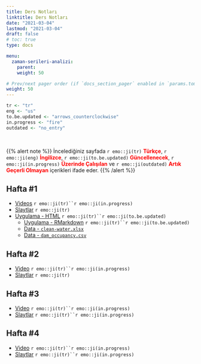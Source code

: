 ```yaml
---
title: Ders Notları
linktitle: Ders Notları
date: "2021-03-04"
lastmod: "2021-03-04"
draft: false
# toc: true
type: docs

menu:
  zaman-serileri-analizi:
    parent: 
    weight: 50

# Prev/next pager order (if `docs_section_pager` enabled in `params.toml`)
weight: 50
---
```


```r
tr <- "tr"
eng <- "us"
to.be.updated <- "arrows_counterclockwise"
in.progress <- "fire"
outdated <- "no_entry"
```

<br>

{{% alert note %}}
İncelediğiniz sayfada `r emo::ji(tr)` <font color="red">**Türkçe**</font>, `r emo::ji(eng)` <font color="red">**İngilizce**</font>, `r emo::ji(to.be.updated)` <font color="red">**Güncellenecek**</font>, `r emo::ji(in.progress)` <font color="red">**Üzerinde Çalışılan**</font> ve `r emo::ji(outdated)` <font color="red">**Artık Geçerli Olmayan**</font> içerikleri ifade eder.
{{% /alert %}}

## Hafta #1
- [Videos]() `r emo::ji(tr)``r emo::ji(in.progress)`
- [Slaytlar](`r paste0(zaman.serileri.analizi.path, "Zaman_Serileri_Analizi_-_Hafta_1.pdf")`) `r emo::ji(tr)`
- [Uygulama - HTML](`r paste0(zaman.serileri.analizi.r.link, "/", "Zaman_Serileri_Analizi_-_Hafta_1_Uygulama.html")`) `r emo::ji(tr)``r emo::ji(to.be.updated)`
    + [Uygulama - RMarkdown](`r paste0(zaman.serileri.analizi.r.path, "/", "Hafta_1/", "Zaman_Serileri_Analizi_-_Hafta_1_Uygulama.Rmd")`) `r emo::ji(tr)``r emo::ji(to.be.updated)`
    + [Data - `clean-water.xlsx`](`r paste0(zaman.serileri.analizi.r.path, "/", "Hafta_1/", "clean-water.xlsx")`)
    + [Data - `dam_occupancy.csv`](`r paste0(zaman.serileri.analizi.r.path, "/", "Hafta_1/", "dam_occupancy.csv")`)

## Hafta #2
- [Video]() `r emo::ji(tr)``r emo::ji(in.progress)`
- [Slaytlar](`r paste0(zaman.serileri.analizi.path, "Zaman_Serileri_Analizi_-_Hafta_2.pdf")`) `r emo::ji(tr)`

## Hafta #3
- [Video]() `r emo::ji(tr)``r emo::ji(in.progress)`
- [Slaytlar](`r paste0(zaman.serileri.analizi.path, "Zaman_Serileri_Analizi_-_Hafta_3.pdf")`) `r emo::ji(tr)``r emo::ji(in.progress)`

## Hafta #4
- [Video]() `r emo::ji(tr)``r emo::ji(in.progress)`
- [Slaytlar](`r paste0(zaman.serileri.analizi.path, "Zaman_Serileri_Analizi_-_Hafta_4.pdf")`) `r emo::ji(tr)``r emo::ji(in.progress)`
